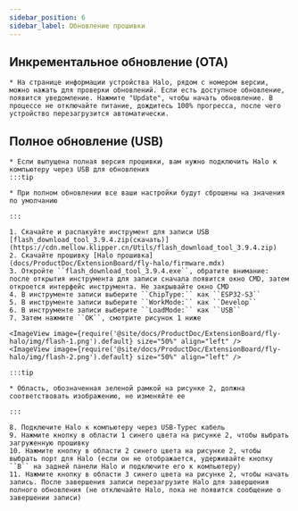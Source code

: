 ```yaml
---
sidebar_position: 6
sidebar_label: Обновление прошивки
---
```





## Инкрементальное обновление (OTA)

    * На странице информации устройства Halo, рядом с номером версии, можно нажать для проверки обновлений. Если есть доступное обновление, появится уведомление. Нажмите "Update", чтобы начать обновление. В процессе не отключайте питание, дождитесь 100% прогресса, после чего устройство перезагрузится автоматически.


## Полное обновление (USB)

    * Если выпущена полная версия прошивки, вам нужно подключить Halo к компьютеру через USB для обновления
    :::tip

    * При полном обновлении все ваши настройки будут сброшены на значения по умолчанию

    :::

    1. Скачайте и распакуйте инструмент для записи USB [flash_download_tool_3.9.4.zip(скачать)](https://cdn.mellow.klipper.cn/Utils/flash_download_tool_3.9.4.zip)
    2. Скачайте прошивку [Halo прошивка](docs/ProductDoc/ExtensionBoard/fly-halo/firmware.mdx)
    3. Откройте ``flash_download_tool_3.9.4.exe``, обратите внимание: после открытия инструмента для записи сначала появится окно CMD, затем откроется интерфейс инструмента. Не закрывайте окно CMD
    4. В инструменте записи выберите ``ChipType:`` как ``ESP32-S3``
    5. В инструменте записи выберите ``WorkMode:`` как ``Develop``
    6. В инструменте записи выберите ``LoadMode:`` как ``USB``
    7. Затем нажмите ``OK``, смотрите рисунок 1 ниже

    <ImageView image={require('@site/docs/ProductDoc/ExtensionBoard/fly-halo/img/flash-1.png').default} size="50%" align="left" />
    <ImageView image={require('@site/docs/ProductDoc/ExtensionBoard/fly-halo/img/flash-2.png').default} size="50%" align="left" />

    :::tip

    * Область, обозначенная зеленой рамкой на рисунке 2, должна соответствовать изображению, не изменяйте ее

    :::

    8. Подключите Halo к компьютеру через USB-Typec кабель
    9. Нажмите кнопку в области 1 синего цвета на рисунке 2, чтобы выбрать загруженную прошивку
    10. Нажмите кнопку в области 2 синего цвета на рисунке 2, чтобы выбрать порт для Halo (если он не отображается, удерживайте кнопку ``B`` на задней панели Halo и подключите его к компьютеру)
    11. Нажмите кнопку в области 3 синего цвета на рисунке 2, чтобы начать запись. После завершения записи перезагрузите Halo для завершения полного обновления (не отключайте Halo, пока не появится сообщение о завершении записи)
